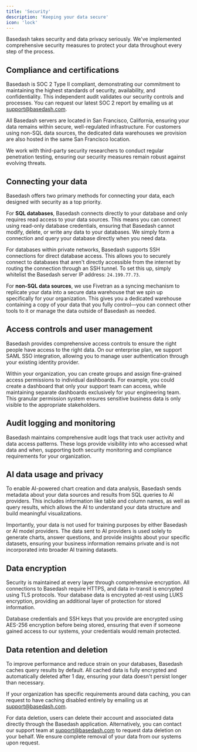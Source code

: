 ```yaml
---
title: 'Security'
description: 'Keeping your data secure'
icon: 'lock'
---
```


Basedash takes security and data privacy seriously. We've implemented comprehensive security measures to protect your data throughout every step of the process.

## Compliance and certifications

Basedash is SOC 2 Type II compliant, demonstrating our commitment to maintaining the highest standards of security, availability, and confidentiality. This independent audit validates our security controls and processes. You can request our latest SOC 2 report by emailing us at [support@basedash.com](mailto:support@basedash.com).

All Basedash servers are located in San Francisco, California, ensuring your data remains within secure, well-regulated infrastructure. For customers using non-SQL data sources, the dedicated data warehouses we provision are also hosted in the same San Francisco location.

We work with third-party security researchers to conduct regular penetration testing, ensuring our security measures remain robust against evolving threats.

## Connecting your data

Basedash offers two primary methods for connecting your data, each designed with security as a top priority.

For **SQL databases**, Basedash connects directly to your database and only requires read access to your data sources. This means you can connect using read-only database credentials, ensuring that Basedash cannot modify, delete, or write any data to your databases. We simply form a connection and query your database directly when you need data.

For databases within private networks, Basedash supports SSH connections for direct database access. This allows you to securely connect to databases that aren't directly accessible from the internet by routing the connection through an SSH tunnel. To set this up, simply whitelist the Basedash server IP address: `24.199.77.73`.

For **non-SQL data sources**, we use Fivetran as a syncing mechanism to replicate your data into a secure data warehouse that we spin up specifically for your organization. This gives you a dedicated warehouse containing a copy of your data that you fully control—you can connect other tools to it or manage the data outside of Basedash as needed.

## Access controls and user management

Basedash provides comprehensive access controls to ensure the right people have access to the right data. On our enterprise plan, we support SAML SSO integration, allowing you to manage user authentication through your existing identity provider.

Within your organization, you can create groups and assign fine-grained access permissions to individual dashboards. For example, you could create a dashboard that only your support team can access, while maintaining separate dashboards exclusively for your engineering team. This granular permission system ensures sensitive business data is only visible to the appropriate stakeholders.

## Audit logging and monitoring

Basedash maintains comprehensive audit logs that track user activity and data access patterns. These logs provide visibility into who accessed what data and when, supporting both security monitoring and compliance requirements for your organization.

## AI data usage and privacy

To enable AI-powered chart creation and data analysis, Basedash sends metadata about your data sources and results from SQL queries to AI providers. This includes information like table and column names, as well as query results, which allows the AI to understand your data structure and build meaningful visualizations.

Importantly, your data is not used for training purposes by either Basedash or AI model providers. The data sent to AI providers is used solely to generate charts, answer questions, and provide insights about your specific datasets, ensuring your business information remains private and is not incorporated into broader AI training datasets.

## Data encryption

Security is maintained at every layer through comprehensive encryption. All connections to Basedash require HTTPS, and data in-transit is encrypted using TLS protocols. Your database data is encrypted at-rest using LUKS encryption, providing an additional layer of protection for stored information.

Database credentials and SSH keys that you provide are encrypted using AES-256 encryption before being stored, ensuring that even if someone gained access to our systems, your credentials would remain protected.

## Data retention and deletion

To improve performance and reduce strain on your databases, Basedash caches query results by default. All cached data is fully encrypted and automatically deleted after 1 day, ensuring your data doesn't persist longer than necessary.

If your organization has specific requirements around data caching, you can request to have caching disabled entirely by emailing us at [support@basedash.com](mailto:support@basedash.com).

For data deletion, users can delete their account and associated data directly through the Basedash application. Alternatively, you can contact our support team at [support@basedash.com](mailto:support@basedash.com) to request data deletion on your behalf. We ensure complete removal of your data from our systems upon request.
